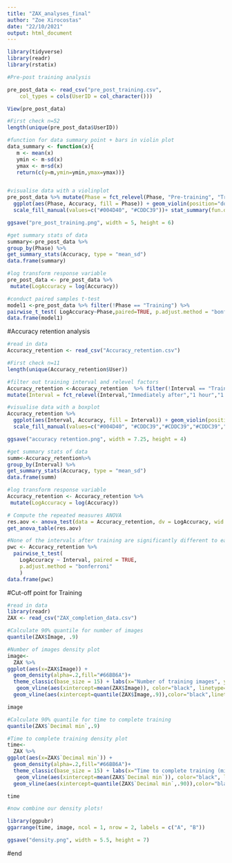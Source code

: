 ---
title: "ZAX_analyses_final"
author: "Zoe Xirocostas"
date: "22/10/2021"
output: html_document
---

```{r}
library(tidyverse)
library(readr)
library(rstatix)

#Pre-post training analysis

pre_post_data <- read_csv("pre_post_training.csv", 
    col_types = cols(UserID = col_character()))

View(pre_post_data)

#First check n=52
length(unique(pre_post_data$UserID))
```
```{r}
#function for data summary point + bars in violin plot
data_summary <- function(x){
   m <- mean(x)
   ymin <- m-sd(x)
   ymax <- m+sd(x)
   return(c(y=m,ymin=ymin,ymax=ymax))}


#visualise data with a violinplot
pre_post_data %>% mutate(Phase = fct_relevel(Phase, "Pre-training", "Training", "Post-training")) %>% filter(!Phase == "Training") %>% 
  ggplot(aes(Phase, Accuracy, fill = Phase)) + geom_violin(position="dodge", alpha = .5) + theme_classic(base_size = 20) + ylab("Average accuracy (%)") + theme(legend.position ="none")+
  scale_fill_manual(values=c("#004D40", "#CDDC39"))+ stat_summary(fun.data=data_summary)

ggsave("pre_post_training.png", width = 5, height = 6)
```
```{r}
#get summary stats of data
summary<-pre_post_data %>%
group_by(Phase) %>%
get_summary_stats(Accuracy, type = "mean_sd")
data.frame(summary)

```
```{r}
#log transform response variable
pre_post_data <- pre_post_data %>%
 mutate(LogAccuracy = log(Accuracy))

#conduct paired samples t-test
model1 <-pre_post_data %>% filter(!Phase == "Training") %>% 
pairwise_t_test( LogAccuracy~Phase,paired=TRUE, p.adjust.method = "bonferroni" ) 
data.frame(model1)

```

#Accuracy retention analysis
```{r}
#read in data
Accuracy_retention <- read_csv("Accuracy_retention.csv")

#First check n=11
length(unique(Accuracy_retention$User))

```
```{r}
#filter out training interval and relevel factors
Accuracy_retention <-Accuracy_retention  %>% filter(!Interval == "Training") %>% 
mutate(Interval = fct_relevel(Interval,"Immediately after","1 hour","1 day","1 week","1 month","3 months"))

#visualise data with a boxplot
Accuracy_retention %>%
  ggplot(aes(Interval, Accuracy, fill = Interval)) + geom_violin(position="dodge", alpha = .5) + theme_classic(base_size = 20) + ylab("Average accuracy (%)")+ xlab("Time since initial training") + theme(legend.position ="none")+ stat_summary(fun.data=data_summary)+
  scale_fill_manual(values=c("#004D40", "#CDDC39","#CDDC39","#CDDC39","#CDDC39","#CDDC39")) + scale_x_discrete(labels = wrap_format(10))

ggsave("accuracy retention.png", width = 7.25, height = 4)
```
```{r}
#get summary stats of data
summ<-Accuracy_retention%>%
group_by(Interval) %>%
get_summary_stats(Accuracy, type = "mean_sd")
data.frame(summ)
```

```{r}
#log transform response variable
Accuracy_retention <- Accuracy_retention %>%
 mutate(LogAccuracy = log(Accuracy))

# Compute the repeated measures ANOVA
res.aov <- anova_test(data = Accuracy_retention, dv = LogAccuracy, wid = User, within = Interval)
get_anova_table(res.aov)

#None of the intervals after training are significantly different to each other!
pwc <- Accuracy_retention %>%
  pairwise_t_test(
    LogAccuracy ~ Interval, paired = TRUE,
    p.adjust.method = "bonferroni"
    )
data.frame(pwc)

```

#Cut-off point for Training

```{r}
#read in data
library(readr)
ZAX <- read_csv("ZAX_completion_data.csv")

#Calculate 90% quantile for number of images
quantile(ZAX$Image, .9)
```
```{r}
#Number of images density plot
image<- 
  ZAX %>% 
ggplot(aes(x=ZAX$Image)) + 
  geom_density(alpha=.2,fill="#66BB6A")+
  theme_classic(base_size = 15) + labs(x="Number of training images", y="Proportion of participants") +
   geom_vline(aes(xintercept=mean(ZAX$Image)), color="black", linetype="solid", size=1)+
  geom_vline(aes(xintercept=quantile(ZAX$Image,.9)),color="black",linetype="dashed", size=1)

image
```
```{r}
#Calculate 90% quantile for time to complete training
quantile(ZAX$`Decimal min`,.9)
```
```{r}

#Time to complete training density plot
time<- 
  ZAX %>% 
ggplot(aes(x=ZAX$`Decimal min`)) + 
  geom_density(alpha=.2,fill="#66BB6A")+
  theme_classic(base_size = 15) + labs(x="Time to complete training (minutes)", y="Proportion of participants") +
   geom_vline(aes(xintercept=mean(ZAX$`Decimal min`)), color="black", linetype="solid", size=1)+
  geom_vline(aes(xintercept=quantile(ZAX$`Decimal min`,.90)),color="black",linetype="dashed", size=1)

time
```
```{r}
#now combine our density plots!

library(ggpubr)
ggarrange(time, image, ncol = 1, nrow = 2, labels = c("A", "B"))

ggsave("density.png", width = 5.5, height = 7)
```
#end

